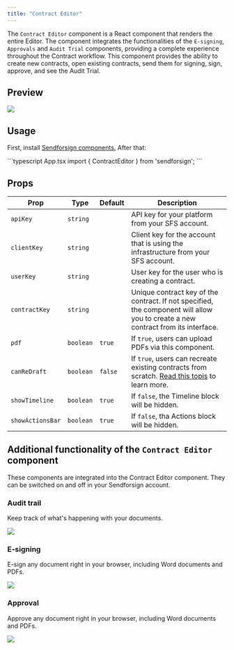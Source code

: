 ```yaml
---
title: "Contract Editor"
---
```


The `Contract Editor` component is a React component that renders the entire Editor. 
The component integrates the functionalities of the `E-signing`, `Approvals` and `Audit Trial` components, 
providing a complete experience throughout the Contract workflow. This component provides the ability to 
create new contracts, open existing contracts, send them for signing, sign, approve, and see the Audit Trial.

## Preview

<Frame caption="Editor">
  <img src="/sdk/img/editor.png" />
</Frame>

## Usage

First, install [Sendforsign components.](/sdk/introsdk#installation)
After that:

<CodeGroup>
```typescript App.tsx
import { ContractEditor } from 'sendforsign';
```
</CodeGroup>

## Props

| Prop              | Type              |Default |Description        |
| ------------------| ---------------- |---------|------------------- |
| `apiKey`            | `string`       |         |API key for your platform from your SFS account. |
| `clientKey`         | `string`       |         |Client key for the account that is using the infrastructure from your SFS account. |
| `userKey`           | `string`       |         |User key for the user who is creating a contract.|
| `contractKey`       | `string`       |         |Unique contract key of the contract. If not specified, the component will allow you to create a new contract from its interface.|
| `pdf`               | `boolean`      |`true`   |If `true`, users can upload PDFs via this component.|
| `сanReDraft`        | `boolean`      |`false`  |If `true`, users can recreate existing contracts from scratch. [Read this topis](/usecase/updatedoc#allow-users-to-recreate-documents) to learn more.|
| `showTimeline`      | `boolean`      |`true`   |If `false`, the Timeline block will be hidden.|
| `showActionsBar`    | `boolean`      |`true`   |If `false`, tha Actions block will be hidden.|


## Additional functionality of the `Contract Editor` component

These components are integrated into the Contract Editor component. 
They can be switched on and off in your Sendforsign account.

### Audit trail

Keep track of what's happening with your documents.

<Frame caption="Audit trail">
  <img src="/sdk/img/audittrail.png" />
</Frame>

### E-signing

E-sign any document right in your browser, including Word documents and PDFs.

<Frame caption="E-signing">
  <img src="/sdk/img/esign.webp" />
</Frame>

### Approval

Approve any document right in your browser, including Word documents and PDFs.

<Frame caption="Approval">
  <img src="/sdk/img/approve.webp" />
</Frame>